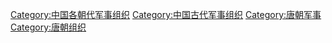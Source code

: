 [[Category:中国各朝代军事组织‎|Category:中国各朝代军事组织‎]]
[[Category:中国古代军事组织‎|Category:中国古代军事组织‎]]
[[Category:唐朝军事‎|Category:唐朝军事‎]]
[[Category:唐朝组织‎|Category:唐朝组织‎]]